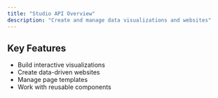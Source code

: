 ```yaml
---
title: "Studio API Overview"
description: "Create and manage data visualizations and websites"
---
```


## Key Features

- Build interactive visualizations
- Create data-driven websites
- Manage page templates
- Work with reusable components
